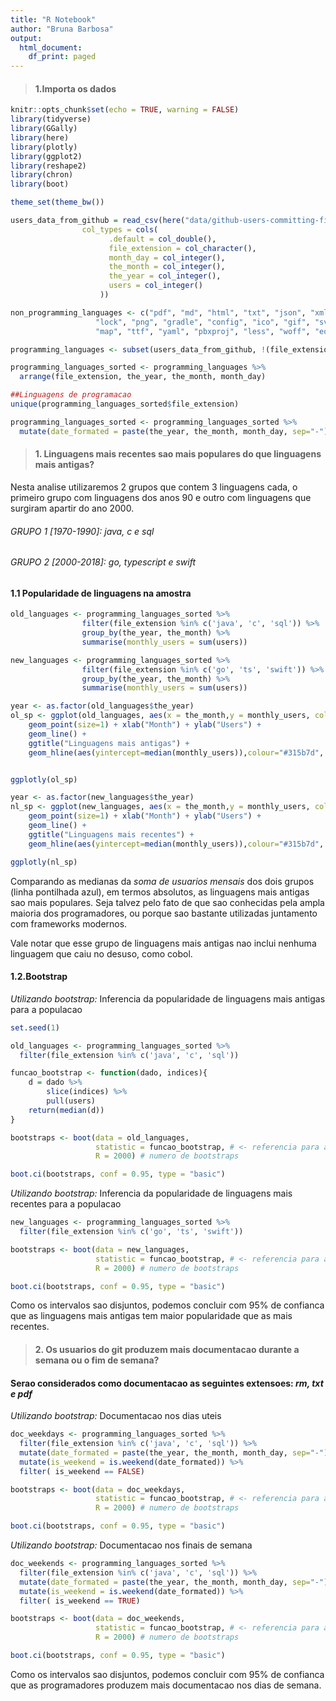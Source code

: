 ```yaml
---
title: "R Notebook"
author: "Bruna Barbosa"
output:
  html_document:
    df_print: paged
---
```


> #### 1.Importa os dados

```r
knitr::opts_chunk$set(echo = TRUE, warning = FALSE)
library(tidyverse)
library(GGally)
library(here)
library(plotly)
library(ggplot2)
library(reshape2)
library(chron)
library(boot)

theme_set(theme_bw())
```


```r
users_data_from_github = read_csv(here("data/github-users-committing-filetypes.csv"),
                col_types = cols(
                      .default = col_double(),
                      file_extension = col_character(),
                      month_day = col_integer(),
                      the_month = col_integer(),
                      the_year = col_integer(),
                      users = col_integer()
                    ))

non_programming_languages <- c("pdf", "md", "html", "txt", "json", "xml", "css", "yml", "scss", "jpg",
                   "lock", "png", "gradle", "config", "ico", "gif", "svg", "csproj", "rst",
                   "map", "ttf", "yaml", "pbxproj", "less", "woff", "eot")

programming_languages <- subset(users_data_from_github, !(file_extension %in% non_programming_languages))

programming_languages_sorted <- programming_languages %>% 
  arrange(file_extension, the_year, the_month, month_day)

##Linguagens de programacao
unique(programming_languages_sorted$file_extension)

programming_languages_sorted <- programming_languages_sorted %>% 
  mutate(date_formated = paste(the_year, the_month, month_day, sep="-"))

```
> #### 1. Linguagens mais recentes sao mais populares do que linguagens mais antigas?

  Nesta analise utilizaremos 2 grupos que contem 3 linguagens cada, o primeiro grupo com linguagens dos anos 90 e outro com linguagens que surgiram apartir do ano 2000.
  
###### GRUPO 1 [1970-1990]: *java, c e sql*
###### GRUPO 2 [2000-2018]: *go, typescript e swift*


#### 1.1 Popularidade de linguagens na amostra

```r

old_languages <- programming_languages_sorted %>% 
                filter(file_extension %in% c('java', 'c', 'sql')) %>% 
                group_by(the_year, the_month) %>%
                summarise(monthly_users = sum(users))

new_languages <- programming_languages_sorted %>% 
                filter(file_extension %in% c('go', 'ts', 'swift')) %>% 
                group_by(the_year, the_month) %>%
                summarise(monthly_users = sum(users)) 

year <- as.factor(old_languages$the_year)
ol_sp <- ggplot(old_languages, aes(x = the_month,y = monthly_users, color = year)) +
    geom_point(size=1) + xlab("Month") + ylab("Users") + 
    geom_line() + 
    ggtitle("Linguagens mais antigas") +
    geom_hline(aes(yintercept=median(monthly_users)),colour="#315b7d", linetype="dashed")


ggplotly(ol_sp)
```

```r
year <- as.factor(new_languages$the_year)
nl_sp <- ggplot(new_languages, aes(x = the_month,y = monthly_users, color = year)) +
    geom_point(size=1) + xlab("Month") + ylab("Users") + 
    geom_line() + 
    ggtitle("Linguagens mais recentes") +
    geom_hline(aes(yintercept=median(monthly_users)),colour="#315b7d", linetype="dashed")

ggplotly(nl_sp)
```

Comparando as medianas da *soma de usuarios mensais* dos dois grupos (linha pontilhada azul), em termos absolutos, as linguagens mais antigas sao mais populares. Seja talvez pelo fato de que sao conhecidas pela ampla maioria dos programadores, ou porque sao bastante utilizadas juntamento com frameworks modernos.

Vale notar que esse grupo de linguagens mais antigas nao inclui nenhuma linguagem que caiu no desuso, como cobol.

#### 1.2.Bootstrap

*Utilizando bootstrap:* Inferencia da popularidade de linguagens mais antigas para a populacao
```r
set.seed(1)

old_languages <- programming_languages_sorted %>% 
  filter(file_extension %in% c('java', 'c', 'sql'))

funcao_bootstrap <- function(dado, indices){
    d = dado %>% 
        slice(indices) %>%
        pull(users)        
    return(median(d))
}

bootstraps <- boot(data = old_languages, 
                   statistic = funcao_bootstrap, # <- referencia para a funcao
                   R = 2000) # numero de bootstraps

boot.ci(bootstraps, conf = 0.95, type = "basic")
```


*Utilizando bootstrap:* Inferencia da popularidade de linguagens mais recentes para a populacao
```r
new_languages <- programming_languages_sorted %>% 
  filter(file_extension %in% c('go', 'ts', 'swift'))

bootstraps <- boot(data = new_languages, 
                   statistic = funcao_bootstrap, # <- referencia para a funcao
                   R = 2000) # numero de bootstraps

boot.ci(bootstraps, conf = 0.95, type = "basic")
```
Como os intervalos sao disjuntos, podemos concluir com 95% de confianca que as linguagens mais antigas tem maior popularidade que as mais recentes.

> #### 2. Os usuarios do git produzem mais documentacao durante a semana ou o fim de semana?

#### Serao considerados como documentacao as seguintes extensoes: *rm, txt e pdf*

*Utilizando bootstrap:* Documentacao nos dias uteis
```r
doc_weekdays <- programming_languages_sorted %>% 
  filter(file_extension %in% c('java', 'c', 'sql')) %>% 
  mutate(date_formated = paste(the_year, the_month, month_day, sep="-")) %>% 
  mutate(is_weekend = is.weekend(date_formated)) %>% 
  filter( is_weekend == FALSE)

bootstraps <- boot(data = doc_weekdays, 
                   statistic = funcao_bootstrap, # <- referencia para a funcao
                   R = 2000) # numero de bootstraps

boot.ci(bootstraps, conf = 0.95, type = "basic")
```

*Utilizando bootstrap:* Documentacao nos finais de semana
```r
doc_weekends <- programming_languages_sorted %>% 
  filter(file_extension %in% c('java', 'c', 'sql')) %>% 
  mutate(date_formated = paste(the_year, the_month, month_day, sep="-")) %>% 
  mutate(is_weekend = is.weekend(date_formated)) %>% 
  filter( is_weekend == TRUE)

bootstraps <- boot(data = doc_weekends, 
                   statistic = funcao_bootstrap, # <- referencia para a funcao
                   R = 2000) # numero de bootstraps

boot.ci(bootstraps, conf = 0.95, type = "basic")

```

Como os intervalos sao disjuntos, podemos concluir com 95% de confianca que as programadores produzem mais documentacao nos dias de semana.